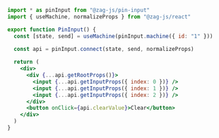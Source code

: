 ```jsx
import * as pinInput from "@zag-js/pin-input"
import { useMachine, normalizeProps } from "@zag-js/react"

export function PinInput() {
  const [state, send] = useMachine(pinInput.machine({ id: "1" }))
  
  const api = pinInput.connect(state, send, normalizeProps)

  return (
    <div>
      <div {...api.getRootProps()}>
        <input {...api.getInputProps({ index: 0 })} />
        <input {...api.getInputProps({ index: 1 })} />
        <input {...api.getInputProps({ index: 2 })} />
      </div>
      <button onClick={api.clearValue}>Clear</button>
    </div>
  )
}
```
